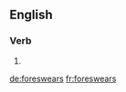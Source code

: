 ==English==

===Verb===
{{head|en|verb form}}

# {{en-third-person singular of|foreswear}}

[[de:foreswears]]
[[fr:foreswears]]